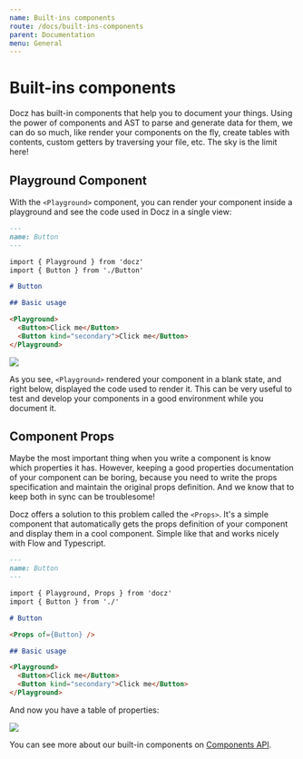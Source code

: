 ```yaml
---
name: Built-ins components
route: /docs/built-ins-components
parent: Documentation
menu: General
---
```


# Built-ins components

Docz has built-in components that help you to document your things. Using the power of components and AST to parse and generate data for them, we can do so much, like render your components on the fly, create tables with contents, custom getters by traversing your file, etc. The sky is the limit here!

## Playground Component

With the `<Playground>` component, you can render your component inside a playground and see the code used in Docz in a single view:

```markdown
---
name: Button
---

import { Playground } from 'docz'
import { Button } from './Button'

# Button

## Basic usage

<Playground>
  <Button>Click me</Button>
  <Button kind="secondary">Click me</Button>
</Playground>
```

![](https://cdn-std.dprcdn.net/files/acc_649651/zqI01R)

As you see, `<Playground>` rendered your component in a blank state, and right below, displayed the code used to render it. This can be very useful to test and develop your components in a good environment while you document it.

## Component Props

Maybe the most important thing when you write a component is know which properties it has.
However, keeping a good properties documentation of your component can be boring, because you need to write
the props specification and maintain the original props definition. And we know that to keep both in sync can be troublesome!

Docz offers a solution to this problem called the `<Props>`. It's a simple component that automatically gets the
props definition of your component and display them in a cool component.
Simple like that and works nicely with Flow and Typescript.

```markdown
---
name: Button
---

import { Playground, Props } from 'docz'
import { Button } from './'

# Button

<Props of={Button} />

## Basic usage

<Playground>
  <Button>Click me</Button>
  <Button kind="secondary">Click me</Button>
</Playground>
```

And now you have a table of properties:

![](https://cdn-std.dprcdn.net/files/acc_649651/M9DATx)

You can see more about our built-in components on [Components API](/docs/components-api).
